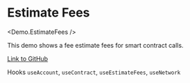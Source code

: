 
# Estimate Fees

<Demo.EstimateFees />

This demo shows a fee estimate fees for smart contract calls.

[Link to GitHub](https://github.com/apibara/starknet-react/blob/main/docs/components/demo/estimate-fees.tsx)

Hooks
`useAccount`, `useContract`, `useEstimateFees`, `useNetwork`
